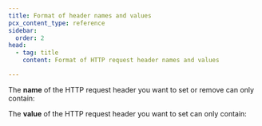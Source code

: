 ```yaml
---
title: Format of header names and values
pcx_content_type: reference
sidebar:
  order: 2
head:
  - tag: title
    content: Format of HTTP request header names and values

---
```



The **name** of the HTTP request header you want to set or remove can only contain:

<Render file="transform/header-valid-names" />

The **value** of the HTTP request header you want to set can only contain:

<Render file="transform/header-valid-values" />

